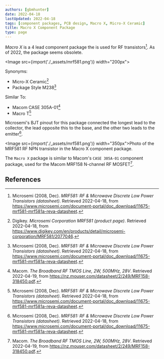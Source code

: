 ```yaml
---
authors: [gbmhunter]
date: 2022-04-18
lastUpdated: 2022-04-18
tags: [component packages, PCB design, Macro X, Micro-X Ceramic]
title: Macro X Component Package
type: page
---
```


_Macro X_ is a 4 lead component package the is used for RF transistors[^bib-microsemi-mrf581-ds]. As of 2022, the package seems obsolete.

<Image src={import('./_assets/mrf581.png')} width="200px"></Image>

Synonyms:

* Micro-X Ceramic[^bib-digikey-mrf581]
* Package Style M238[^bib-microsemi-mrf581-ds]

Similar To:

* Macom CASE 305A-01[^bib-macom-mrf158-ds]
* Macro T[^bib-microsemi-mrf581-ds]

Microsemi's BJT pinout for this package connected the longest lead to the collector, the lead opposite this to the base, and the other two leads to the emitter[^bib-microsemi-mrf581-ds].

<Image src={import('./_assets/mrf581.png')} width="350px">Photo of the MRF581 RF NPN transistor in the Macro X component package.</Image>

The `Macro X` package is similar to Macom's `CASE 305A-01` component package, used for the Macom MRF158 N-channel RF MOSFET[^bib-macom-mrf158-ds].

## References

[^bib-microsemi-mrf581-ds]:  Microsemi (2008, Dec). _MRF581: RF & Microwave Discrete Low Power Transistors (datasheet)_. Retrieved 2022-04-18, from https://www.microsemi.com/document-portal/doc_download/11675-mrf581-mrf581a-reva-datasheet.
[^bib-digikey-mrf581]:  Digikey. _Microsemi Corporation MRF581 (product page)_. Retrieved 2022-04-18, from https://www.digikey.com/en/products/detail/microsemi-corporation/MRF581/2077046.
[^bib-macom-mrf158-ds]:  Macom. _The Broadband RF TMOS Line, 2W, 500MHz, 28V_. Retrieved 2022-04-19, from https://nz.mouser.com/datasheet/2/249/MRF158-318450.pdf.
